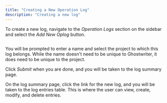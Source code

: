```yaml
---
title: "Creating a New Operation Log"
description: "Creating a new log"
---
```


To create a new log, navigate to the _Operation Logs_ section on the sidebar and select the _Add New Oplog_ button.

<Frame>
  <img src="../../images/features/image-32.png" alt=""/>
</Frame>

You will be prompted to enter a name and select the project to which this log belongs. While the name doesn't need to be unique to Ghostwriter, it does need to be unique to the project.

Click _Submit_ when you are done, and you will be taken to the log summary page.

On the log summary page, click the link for the new log, and you will be taken to the log entries table. This is where the user can view, create, modify, and delete entries.


<Frame>
  <img src="../../images/features/image-33.png" alt=""/>
</Frame>
